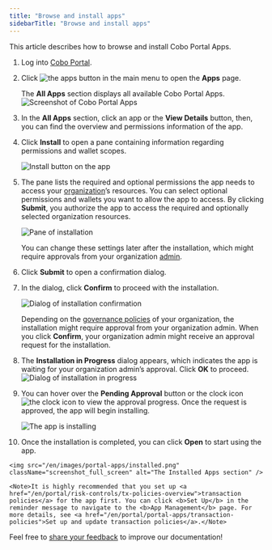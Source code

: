 ```yaml
---
title: "Browse and install apps"
sidebarTitle: "Browse and install apps"
---
```

This article describes how to browse and install Cobo Portal Apps.

1. Log into [Cobo Portal](https://portal.cobo.com/login).

2. Click <img src="/en/images/common/icon_apps.svg" className="icon" alt="the apps button"></img> in the main menu to open the **Apps** page.

    The **All Apps** section displays all available Cobo Portal Apps.
    <img src="/en/images/portal-apps/apps-overview.png" className="screenshot_full_screen" alt="Screenshot of Cobo Portal Apps" />
    
3. In the **All Apps** section, click an app or the **View Details** button, then, you can find the overview and permissions information of the app.

4. Click **Install** to open a pane containing information regarding permissions and wallet scopes.

    <img src="/en/images/portal-apps/install.png" className="screenshot_full_screen" alt="Install button on the app" />

<a id="confirm"></a>

5. The pane lists the required and optional permissions the app needs to access your [organization](/en/portal/organization/introduction)’s resources. You can select optional permissions and wallets you want to allow the app to access. By clicking **Submit**, you authorize the app to access the required and optionally selected organization resources.

    <img src="/en/images/portal-apps/confirm-install.png" className="screenshot_full_screen" alt="Pane of installation" />

    <Note>You can change these settings later after the installation, which might require approvals from your organization <a href="/en/portal/organization/roles-and-permissions">admin</a>.</Note>

6. Click **Submit** to open a confirmation dialog.

7. In the dialog, click **Confirm** to proceed with the installation.

    <img src="/en/images/portal-apps/confirm-dialog.png" className="screenshot_full_screen" alt="Dialog of installation confirmation" />

    <Note>Depending on the <a href="/en/portal/organization/governance-intro">governance policies</a> of your organization, the installation might require approval from your organization admin. When you click <b>Confirm</b>, your organization admin might receive an approval request for the installation.</Note>

8. The **Installation in Progress** dialog appears, which indicates the app is waiting for your organization admin’s approval. Click **OK** to proceed.
    <img src="/en/images/portal-apps/in-progress.png" className="screenshot_full_screen" alt="Dialog of installation in progress" />

9. You can hover over the **Pending Approval** button or the clock icon <img src="/en/images/portal-apps/icon-pending.png" className="icon" alt="the clock icon"></img> to view the approval progress. Once the request is approved, the app will begin installing. 

    <img src="/en/images/portal-apps/installing.png" className="screenshot_full_screen" alt="The app is installing" />

10.  Once the installation is completed, you can click **Open** to start using the app.

    <img src="/en/images/portal-apps/installed.png" className="screenshot_full_screen" alt="The Installed Apps section" />

    <Note>It is highly recommended that you set up <a href="/en/portal/risk-controls/tx-policies-overview">transaction policies</a> for the app first. You can click <b>Set Up</b> in the reminder message to navigate to the <b>App Management</b> page. For more details, see <a href="/en/portal/portal-apps/transaction-policies">Set up and update transaction policies</a>.</Note>
<Tip>Feel free to [share your feedback](https://forms.zohopublic.com/cobo/form/DocumentFeedbackForm/formperma/QvLOhxJv1_JMsJ-1dleZ8Itb_7rzN-LtgvsDdxosoVI?referrername=manuals) to improve our documentation!</Tip>